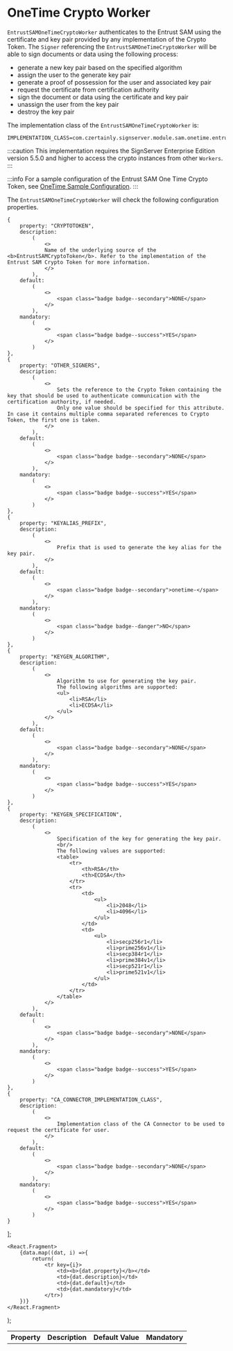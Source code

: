 # OneTime Crypto Worker

`EntrustSAMOneTimeCryptoWorker` authenticates to the Entrust SAM using the certificate and key pair provided by any implementation of the Crypto Token. The `Signer` referencing the `EntrustSAMOneTimeCryptoWorker` will be able to sign documents or data using the following process:
- generate a new key pair based on the specified algorithm
- assign the user to the generate key pair
- generate a proof of possession for the user and associated key pair
- request the certificate from certification authority
- sign the document or data using the certificate and key pair
- unassign the user from the key pair
- destroy the key pair

The implementation class of the `EntrustSAMOneTimeCryptoWorker` is:

```
IMPLEMENTATION_CLASS=com.czertainly.signserver.module.sam.onetime.entrust.EntrustSAMOneTimeCryptoWorker
```

:::caution
This implementation requires the SignServer Enterprise Edition version 5.5.0 and higher to access the crypto instances from other `Workers`.
:::

:::info
For a sample configuration of the Entrust SAM One Time Crypto Token, see [OneTime Sample Configuration](../samples/sample-onetime-configuration).
:::

The `EntrustSAMOneTimeCryptoWorker` will check the following configuration properties.

    {
        property: "CRYPTOTOKEN",
        description:
            (
                <>
                Name of the underlying source of the <b>EntrustSAMCryptoToken</b>. Refer to the implementation of the Entrust SAM Crypto Token for more information.
                </>
            ),
        default:
            (
                <>
                    <span class="badge badge--secondary">NONE</span>
                </>
            ),
        mandatory:
            (
                <>
                    <span class="badge badge--success">YES</span>
                </>
            )
    },
    {
        property: "OTHER_SIGNERS",
        description:
            (
                <>
                    Sets the reference to the Crypto Token containing the key that should be used to authenticate communication with the certification authority, if needed.
                    Only one value should be specified for this attribute. In case it contains multiple comma separated references to Crypto Token, the first one is taken.
                </>
            ),
        default:
            (
                <>
                    <span class="badge badge--secondary">NONE</span>
                </>
            ),
        mandatory:
            (
                <>
                    <span class="badge badge--success">YES</span>
                </>
            )
    },
    {
        property: "KEYALIAS_PREFIX",
        description:
            (
                <>
                    Prefix that is used to generate the key alias for the key pair.
                </>
            ),
        default:
            (
                <>
                    <span class="badge badge--secondary">onetime-</span>
                </>
            ),
        mandatory:
            (
                <>
                    <span class="badge badge--danger">NO</span>
                </>
            )
    },
    {
        property: "KEYGEN_ALGORITHM",
        description:
            (
                <>
                    Algorithm to use for generating the key pair.
                    The following algorithms are supported:
                    <ul>
                        <li>RSA</li>
                        <li>ECDSA</li>
                    </ul>
                </>
            ),
        default:
            (
                <>
                    <span class="badge badge--secondary">NONE</span>
                </>
            ),
        mandatory:
            (
                <>
                    <span class="badge badge--success">YES</span>
                </>
            )
    },
    {
        property: "KEYGEN_SPECIFICATION",
        description:
            (
                <>
                    Specification of the key for generating the key pair.
                    <br/>
                    The following values are supported:
                    <table>
                        <tr>
                            <th>RSA</th>
                            <th>ECDSA</th>
                        </tr>
                        <tr>
                            <td>
                                <ul>
                                    <li>2048</li>
                                    <li>4096</li>
                                </ul>
                            </td>
                            <td>
                                <ul>
                                    <li>secp256r1</li>
                                    <li>prime256v1</li>
                                    <li>secp384r1</li>
                                    <li>prime384v1</li>
                                    <li>secp521r1</li>
                                    <li>prime521v1</li>
                                </ul>
                            </td>
                        </tr>
                    </table>
                </>
            ),
        default:
            (
                <>
                    <span class="badge badge--secondary">NONE</span>
                </>
            ),
        mandatory:
            (
                <>
                    <span class="badge badge--success">YES</span>
                </>
            )
    },
    {
        property: "CA_CONNECTOR_IMPLEMENTATION_CLASS",
        description:
            (
                <>
                    Implementation class of the CA Connector to be used to request the certificate for user.
                </>
            ),
        default:
            (
                <>
                    <span class="badge badge--secondary">NONE</span>
                </>
            ),
        mandatory:
            (
                <>
                    <span class="badge badge--success">YES</span>
                </>
            )
    }
];

    <React.Fragment>
        {data.map((dat, i) =>{
            return(
                <tr key={i}>
                    <td><b>{dat.property}</b></td>
                    <td>{dat.description}</td>
                    <td>{dat.default}</td>
                    <td>{dat.mandatory}</td>
                </tr>)
        })}
    </React.Fragment>
);

<table>
    <th>Property</th>
    <th>Description</th>
    <th>Default Value</th>
    <th>Mandatory</th>
    <tbody>
    <GenTable data={data}/>
    </tbody>
</table>